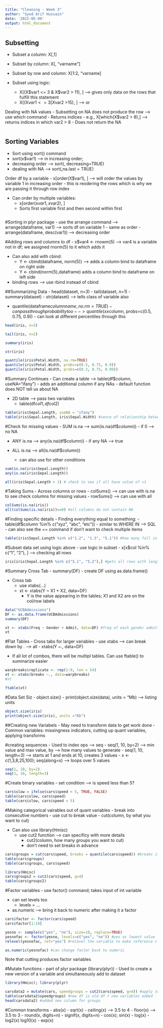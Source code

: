 ```yaml
---
title: "Cleaning - Week 3"
author: "Syed Arif Hussain"
date: '2022-05-09'
output: html_document
---
```


## Subsetting

- Subset a column: X[,1]
- Subset by column: X[, "varname"]

- Subset by row and column: X[1:2, "varname]

- Subset using logic:
    - X[(X$var1 <= 3 & X$var2 > 11), ] --> gives only data on the rows that fulfill this statement
    - X[(X$var1 <= 3 | X$var2 >15), ] --> or

Dealing with NA values
- Subsetting on NA does not produce the row --> use which command
    - Returns indices 
    - e.g., X[which(X$var2 > 8),] --> returns indices in which var2 > 8
        - Does not return the NA

```r

```

## Sorting Variables
- Sort using sort() command
- sort(x$var1) --> in increasing order; 
- decreasing order --> sort(, decreasing=TRUE)
- dealing with NA --> sort(,na.last = TRUE)

Order df by a variable
- x[order(X$var1), ] --> will order the values by variable 1 in increasing order
    - this is reodering the rows which is why we are passing it through row index 

- Can order by multiple variables:
  - x[order(x$var1, x$var2), ]
  - Sorts first variable first and then second within first

```r
```

#Sorting in plyr package
- use the arrange command --> arrange(dataframe, var1) --> sorts df on variable 1
    - same as order
- arrange(dataframe, desc(var1)) --> decreasing order

#Adding rows and columns to df
- x$var4 <- rnowm(5) --> var4 is a variable not in df; we assigned rnorm(5) to it which adds it

- Can also add with cbind:
    - Y <- cbind(dataframe, norm(5)) --> adds a column bind to dataframe on right side
    - Y <- cbind(norm(5),dataframe) adds a column bind to dataframe on left side

- binding rows --> use rbind instead of cbind

##Summarizing Data
- head(dataset, n=3)
- tail(dataset, n=1)
- summary(dataset)
- str(dataset) --> tells class of variable also 

- quantile(dataframe$columnname, no.rm=TRUE)
    - can pass through probability too --> quantile(xx$column, probs=c(0.5, 0.75, 0.9))
          - can look at different percentiles through this

```r
head(iris, n=3)

tail(iris, n=2)

summary(iris)

str(iris)

quantile(iris$Petal.Width, na.rm=TRUE)
quantile(iris$Petal.Width, probs=c(0.5, 0.75, 0.9))
quantile(iris$Petal.Width, probs=c(0.3, 0.75, 0.99))

```
#Summary Continues
- Can create a table --> table(df$column, useNA="ifany")
    - adds an additional column if any NAs
- default function does NOT tell us about NA

- 2D table --> pass two variables
    - table(df$col1, df$col2)
    
```r
table(iris$Sepal.Length, useNA = "ifany")
table(iris$Sepal.Length, iris$Sepal.Width) #sence of relationship between diff variables
```
#Check for missing values
- SUM is.na --> sum(is.na(df$column))
      - if 0 --> no NA
      
- ANY is.na --> any(is.na(df$column))
      - if any NA --> true
      
- ALL is.na --> all(is.na(df$column))
    - can also use for other conditions

```r
sum(is.na(iris$Sepal.Length))
any(is.na(iris$Sepal.Length))

all(iris$Sepal.Length > 1) # check to see if all have value of >1 
```
#Taking Sums
- Across columns or rows
    - colSums() --> can use with is.na to see check columns for missing values
    - rowSums() --> can use with all

```r
colSums(is.na(iris))
all(colSums(is.na(iris))==0) #all columns do not contain NA

```
#Finding specific details
- Finding everything equal to something:
    - table(df$column %in% c("xyz", "abc", "etc"))
        - similar to WHERE IN --> SQL
    - can also see the == command if don't want to check multiple items

```r
table(iris$Sepal.Length %in% c("1.2", "1.3", "5.1")) #how many fall in this list
```
#Subset data set using logic above
- use logic in subset
    - x[x$col %in% c("1", "2"), ] --> checking all rows 

```r
iris[iris$Sepal.Length %in% c("5.1", "5,2"),] #gets all rows with length of 5.1 or 5.2
```
#Summary Cross Tab
- summary(DF) 
- create DF using as.data.frame()

- Cross tab
    - use xtabs(...)
    - xt <- xtabs(Y ~ X1 + X2, data=DF)
        - Y is the value appearing in the tables; X1 and X2 are on the col/row labels

```r
data("UCBAdmissions")
DF <- as.data.frame(UCBAdmissions)
summary(DF)

xt <- xtabs(Freq ~ Gender + Admit, data=DF) #freq of each gender admitted
xt
```

#Flat Tables
- Cross tabs for larger variables
    - use xtabs --> can break down by . --> all
        - xtabs(Y ~., data=DF)

- If all lot of combos, there will be multipl tables. Can use ftable() to summarize easier

```r
warpbreaks$replicate <- rep(1:9, len = 54)
xt <- xtabs(breaks ~., data=warpbreaks)
#xt

ftable(xt)

```

#Data Set Siz
- object.size()
- print(object.size(data), units = "Mb) --> listing units

```r
object.size(iris)
print(object.size(iris), units ="Kb")
```

##Creating new Variabels
- May need to transform data to get work done
- Common variables: missingness indicators, cutting up quant variables, applying transforms


#creating sequences
- Used to index ops --> seq
- seq(1, 10, by=2) --> min value and max value, by --> how many values to generate
- seq(1, 10, length=3) --> starts at 1 and ends at 10, creates 3 values
- x <- c(1,3,8,25,100); seq(along=x) --> loops over 5 values
```r
seq(1, 10, by=2)
seq(1, 10, length=3)
```

#Create binary variables
- set condition --> is speed less than 5?

```r
cars$slow = ifelse(cars$speed < 5, TRUE, FALSE)
table(cars$slow, cars$speed)
table(cars$slow, cars$speed < 5)
```
#Making categorical vairables out of quant variables
- break into consecutive numbers
    - use cut to break value
    - cut(column, by what you want to cut)

- Can also use library(Hmisc)
    - use cut2 function --> can specificy with more details
        - cut2(column, how many groups you want to cut)
        - don't need to set breaks in advance
    
```r
cars$groups = cut(cars$speed, breaks = quantile(cars$speed)) #breaks it up into quantiles
table(cars$groups)
table(cars$groups, cars$speed)

library(Hmisc)
cars$groups2 = cut2(cars$speed, g=4)
table(cars$groups2)
```

#Factor variables
- use factor() command; takes input of int variable

- can set levels too
    - levels = ...

- as.numeric --> bring it back to numeric after making it a factor
```r
cars$factor <- factor(cars$speed)
cars$factor[1:10]

yesno <- sample(c("yes", "no"), size=10, replace=TRUE)
yesnofac <- factor(yesno, levels=c("yes", "no")) #yes as lowest value
relevel(yesnofac, ref="yes") #relevel the variable to make reference class to yes

as.numeric(yesnofac) #can change factor back to numeric
```

Note that cutting produces factor variables

#Mutate functions
- part of plyr package (library(plyr))
- Used to create a new version of a variable and simultaneously add to dataset


```r
library(Hmisc); library(plyr)

carsdata2 = mutate(cars, speedgroups = cut2(cars$speed, g=4)) #apply to old df, add new variable speedgroups
table(carsdata2$speedgroups) #new df is old df + new variables added
head(carsdata2) #added new column for groups
```

#Common transforms
- abs(x)
- sqrt(x)
- ceiling(x) --> 3.5 to 4
- floor(x) --> 3.5 to 3
- round(x, digits=n)
- signif(x, digits=n)
- cos(x); sin(x)
- log(x)
- log2(x) log10(x)
- exp(x)